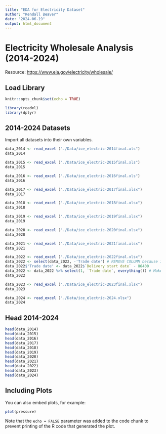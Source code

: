 ```yaml
---
title: "EDA for Electricity Dataset"
author: "Kendall Beaver"
date: "2024-06-19"
output: html_document
---
```


# Electricity Wholesale Analysis (2014-2024)

Resource: <https://www.eia.gov/electricity/wholesale/>

## Load Library

```r
knitr::opts_chunk$set(echo = TRUE)

library(readxl)
library(dplyr)
```

## 2014-2024 Datasets

Import all datasets into their own variables.

```r

data_2014 <- read_excel ("./Data/ice_electric-2014final.xls")
data_2014

data_2015 <- read_excel ("./Data/ice_electric-2015final.xls")
data_2015

data_2016 <- read_excel ("./Data/ice_electric-2016final.xls")
data_2016

data_2017 <- read_excel ("./Data/ice_electric-2017final.xlsx")
data_2017

data_2018 <- read_excel ("./Data/ice_electric-2018final.xlsx")
data_2018

data_2019 <- read_excel ("./Data/ice_electric-2019final.xlsx")
data_2019

data_2020 <- read_excel ("./Data/ice_electric-2020final.xlsx")
data_2020

data_2021 <- read_excel ("./Data/ice_electric-2021final.xlsx")
data_2021

data_2022 <- read_excel ("./Data/ice_electric-2022final.xlsx")
data_2022 <- select(data_2022, -'Trade date') # REMOVE COLUMN because it's bad
data_2022$'Trade date' <- data_2022$`Delivery start date` - 86400
data_2022 <- data_2022 %>% select(1, `Trade date`, everything()) # Make 'Trade date' the 2nd column like all the other datasets
data_2022

data_2023 <- read_excel ("./Data/ice_electric-2023final.xlsx")
data_2023

data_2024 <- read_excel ("./Data/ice_electric-2024.xlsx")
data_2024
```

## Head 2014-2024

```r

head(data_2014)
head(data_2015)
head(data_2016)
head(data_2017)
head(data_2018)
head(data_2019)
head(data_2020)
head(data_2021)
head(data_2022)
head(data_2023)
head(data_2024)
```

## Including Plots

You can also embed plots, for example:

```r
plot(pressure)
```

Note that the `echo = FALSE` parameter was added to the code chunk to prevent printing of the R code that generated the plot.
